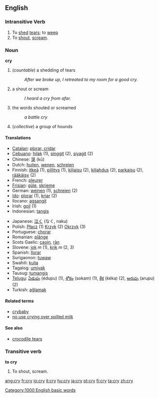 ==English==

{{rank|individual|girls|wall|809|cry|step|turning|village}}

===Intransitive Verb===
{{en-verb|cry|cries|crying|cried}}

# To [[shed]] [[tears]]; to [[weep]]
# To [[shout]], [[scream]].

===Noun===
'''cry'''
# (''countable'') a shedding of tears 
#:''After we broke up, I retreated to my room for a good cry.''
#a shout or scream
#:''I heard a cry from afar.''
#the words shouted or screamed
#:''a battle cry''
# (''collective'') a group of hounds

====Translations====
{{top}}
*[[Catalan]]: [[plorar, cridar]]
*[[Cebuano]]: [[hilak]] (1), [[singgit]] (2), [[siyagit]] (2)
*Chinese: [[哭]] (k&#363;)
*Dutch: [[huilen]], [[wenen]], [[schreien]]
*Finnish: [[itkeä]] (1), [[pillitys]] (1), [[kiljaisu]] (2), [[kiljahdus]] (2), [[parkaisu]] (2), [[rääkäisy]] (2)
*French: [[pleurer]]
*[[Frisian]]: [[gûle]], [[skrieme]]
*German: [[weinen]] (1), [[schreien]] (2)
*[[Ido]]: [[plorar]] (1), [[kriar]] (2)
*Ilocano: [[agsangit]]
*Irish: [[goil]] (1)
*Indonesian: [[tangis]]
{{mid}}
*Japanese: [[泣く]] (なく, naku)
*Polish: [[Płacz]] (1) [[Krzyk]] (2) [[Okrzyk]] (3)
*Portuguese: [[chorar]]
*Romanian: [[plânge]]
*Scots Gaelic: [[caoin#Scots Gaelic|caoin]], [[ràn]]
*Slovene: [[jok]] ''m'' (1), [[krik]] ''m'' (2, 3)
*Spanish: [[llorar]]
*Surigaonon: [[tuwaw]]
*Swahili: [[kulia]]
*Tagalog: [[umiyak]]
*Tausug: [[tumangis]]
*[[Telugu]]: [[ఏడుపు]] (édupu) (1), [[శోకం]] (sokam) (1), [[కేక]] (kéka) (2), [[అరుపు]] (arupu) (2)
*Turkish: [[ağlamak]]
{{bottom}}

====Related terms====
*[[crybaby]]
*[[no use crying over spilled milk]]

====See also====
*[[crocodile tears]]

===Transitive verb===
'''to cry'''
# To shout, scream.

[[Category:1000 English basic words]]

[[ang:cry]]
[[fr:cry]]
[[io:cry]]
[[it:cry]]
[[hu:cry]]
[[ja:cry]]
[[pt:cry]]
[[fi:cry]]
[[ta:cry]]
[[zh:cry]]